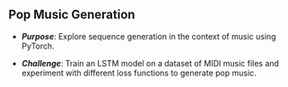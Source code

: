 ## Pop Music Generation {#Pop_Music_Generation}

* ***Purpose***: Explore sequence generation in the context of music using PyTorch.

* ***Challenge***: Train an LSTM model on a dataset of MIDI music files and experiment with different loss functions to generate pop music.


<!-- ### Task Description -->
<!-- ### Data Scheme -->
<!-- ### Suggestions -->
<!-- ### What to Deliver -->
<!-- ### General guidelines -->